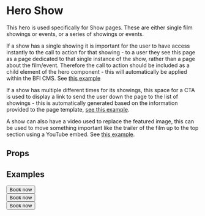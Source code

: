
<Meta title="2 Pattern Library/1 Structure/Hero Show" component={HeroShow} />

# Hero Show

This hero is used specifically for Show pages. These are either single film showings or events, or a series of showings or events.

If a show has a single showing it is important for the user to have access instantly to the call to action for that showing - to a user they see this page as a page dedicated to that single instance of the show, rather than a page about the film/event. Therefore the call to action should be included as a child element of the hero component - this will automatically be applied within the BFI CMS. See [this example](/?path=/story/2-pattern-library-1-structure-hero-show--film-with-1-performance-specific-time)

If a show has multiple different times for its showings, this space for a CTA is used to display a link to send the user down the page to the list of showings - this is automatically generated based on the information provided to the page template, [see this example](/?path=/story/2-pattern-library-1-structure-hero-show--film-with-multi-performances-and-credit).

A show can also have a video used to replace the featured image, this can be used to move something important like the trailer of the film up to the top section using a YouTube embed. See [this example](/?path=/story/2-pattern-library-1-structure-hero-show--film-with-multi-performances-and-video).

## Props 

<Props of={HeroShow} />

## Examples 

<Preview>
    <Story name="Film with 1 performance - specific time">
        <div style={{
            padding: "10px",
            maxWidth: "1000px",
            margin: "0 auto"
        }}>
            <HeroShow
                image1920x1080="https://player.bfi.org.uk/sites/default/files/styles/landscape_960x540/public/hero-images/lynn_lucy-1920.jpg?itok=KIE4JhQI"
                image192x108="https://player.bfi.org.uk/sites/default/files/styles/landscape_960x540/public/hero-images/lynn_lucy-1920.jpg?itok=KIE4JhQI"
                title="Lynn + Lucy"
                standfirst="Lynn + Lucy premieres online at London Film Festival. A lifelong friendship is tested by tragedy in this atmospheric and intense first feature from acclaimed British shorts director Fyzal Boulifa."
                dateTimeStart="2020-10-15T13:00"
            >
                <Actions>
                    <Button url="https://player.bfi.org.uk/subscription/film/watch-lynn-lucy-2019-online" external={true} level={1} colorScheme={1}>Book now</Button>
                </Actions>
            </HeroShow>
        </div>
    </Story>
    <Story name="Film with multi performances and credit">
        <div style={{
            padding: "10px",
            maxWidth: "1000px",
            margin: "0 auto"
        }}>
            <HeroShow
                image1920x1080="https://player.bfi.org.uk/sites/default/files/styles/landscape_960x540/public/hero-images/lynn_lucy-1920.jpg?itok=KIE4JhQI"
                image192x108="https://player.bfi.org.uk/sites/default/files/styles/landscape_960x540/public/hero-images/lynn_lucy-1920.jpg?itok=KIE4JhQI"
                title="Lynn + Lucy"
                standfirst="Lynn + Lucy premieres online at London Film Festival. A lifelong friendship is tested by tragedy in this atmospheric and intense first feature from acclaimed British shorts director Fyzal Boulifa."
                copyright="Tim Apple"
                imageCaption="This is a caption"
            >
                <Actions>
                    <Button url="https://player.bfi.org.uk/subscription/film/watch-lynn-lucy-2019-online" external={true} level={1} colorScheme={1}>Book now</Button>
                </Actions>
            </HeroShow>
        </div>
    </Story>
    <Story name="Film with multi performances and video">
        <div style={{
            padding: "10px",
            maxWidth: "1000px",
            margin: "0 auto"
        }}>
            <HeroShow
                image1920x1080="https://player.bfi.org.uk/sites/default/files/styles/landscape_960x540/public/hero-images/lynn_lucy-1920.jpg?itok=KIE4JhQI"
                image192x108="https://player.bfi.org.uk/sites/default/files/styles/landscape_960x540/public/hero-images/lynn_lucy-1920.jpg?itok=KIE4JhQI"
                title="Lynn + Lucy"
                standfirst="Lynn + Lucy premieres online at London Film Festival. A lifelong friendship is tested by tragedy in this atmospheric and intense first feature from acclaimed British shorts director Fyzal Boulifa."
                copyright="Tim Apple"
                imageCaption="This is a caption"
                oembedObject={{ html: "\u003ciframe width=\"480\" height=\"270\" src=\"https://www.youtube.com/embed/jp__9PIwOEA?feature=oembed\" frameborder=\"0\" allow=\"accelerometer; autoplay; encrypted-media; gyroscope; picture-in-picture\" allowfullscreen\u003e\u003c/iframe\u003e"}}
            >
                <Actions>
                    <Button url="https://player.bfi.org.uk/subscription/film/watch-lynn-lucy-2019-online" external={true} level={1} colorScheme={1}>Book now</Button>
                </Actions>
            </HeroShow>
        </div>
    </Story>
</Preview>
